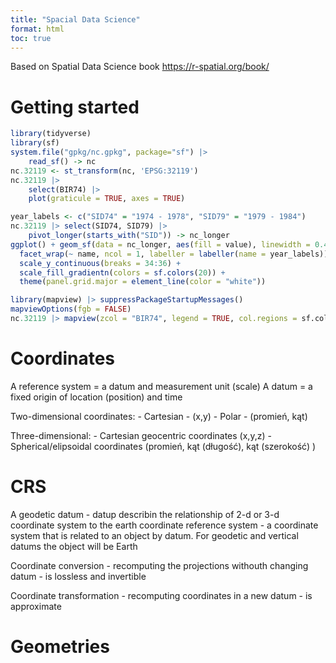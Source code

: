 ```yaml
---
title: "Spacial Data Science"
format: html
toc: true
---
```


Based on Spatial Data Science book <https://r-spatial.org/book/>

# Getting started

```r
library(tidyverse)
library(sf)
system.file("gpkg/nc.gpkg", package="sf") |>
    read_sf() -> nc
nc.32119 <- st_transform(nc, 'EPSG:32119')
nc.32119 |>
    select(BIR74) |>
    plot(graticule = TRUE, axes = TRUE)
```

```r
year_labels <- c("SID74" = "1974 - 1978", "SID79" = "1979 - 1984")
nc.32119 |> select(SID74, SID79) |>
    pivot_longer(starts_with("SID")) -> nc_longer
ggplot() + geom_sf(data = nc_longer, aes(fill = value), linewidth = 0.4) + 
  facet_wrap(~ name, ncol = 1, labeller = labeller(name = year_labels)) +
  scale_y_continuous(breaks = 34:36) +
  scale_fill_gradientn(colors = sf.colors(20)) +
  theme(panel.grid.major = element_line(color = "white"))
```
```r
library(mapview) |> suppressPackageStartupMessages()
mapviewOptions(fgb = FALSE)
nc.32119 |> mapview(zcol = "BIR74", legend = TRUE, col.regions = sf.colors)
```

# Coordinates

A reference system = a datum and measurement unit (scale)
A datum = a fixed origin of  location (position) and time

Two-dimensional coordinates:
  -     Cartesian - (x,y)
  -     Polar - (promień, kąt)
  
Three-dimensional:
  -     Cartesian geocentric coordinates (x,y,z)
  -     Spherical/elipsoidal coordinates (promień, kąt (długość), kąt (szerokość) )
  
# CRS

A geodetic datum - datup describin the relationship of 2-d or 3-d coordinate system to the earth
coordinate reference system - a coordinate system that is related to an object by datum. For geodetic and vertical datums the object will be Earth

Coordinate conversion
- recomputing the projections withouth changing datum
- is lossless and invertible

Coordinate transformation
- recomputing coordinates in a new datum
- is approximate

# Geometries


